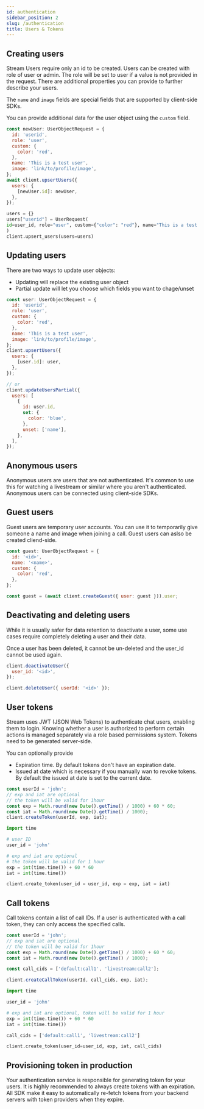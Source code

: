 ```yaml
---
id: authentication
sidebar_position: 2
slug: /authentication
title: Users & Tokens
---
```



## Creating users

Stream Users require only an id to be created. Users can be created with role of user or admin. The role will be set to user if a value is not provided in the request. There are additional properties you can provide to further describe your users.

The `name` and `image` fields are special fields that are supported by client-side SDKs.

You can provide additional data for the user object using the `custom` field.

<Tabs groupId="examples">
<TabItem value="js" label="JavaScript">

```js
const newUser: UserObjectRequest = {
  id: 'userid',
  role: 'user',
  custom: {
    color: 'red',
  },
  name: 'This is a test user',
  image: 'link/to/profile/image',
};
await client.upsertUsers({
  users: {
    [newUser.id]: newUser,
  },
});
```

</TabItem>
<TabItem value="py" label="Python">

```py
users = {}
users["userid"] = UserRequest(
id=user_id, role="user", custom={"color": "red"}, name="This is a test user",image: "link/to/profile/image",
)
client.upsert_users(users=users)
```

</TabItem>
</Tabs>

## Updating users

There are two ways to update user objects:

- Updating will replace the existing user object
- Partial update will let you choose which fields you want to chage/unset

<Tabs groupId="examples">
<TabItem value="js" label="JavaScript">

```js
const user: UserObjectRequest = {
  id: 'userid',
  role: 'user',
  custom: {
    color: 'red',
  },
  name: 'This is a test user',
  image: 'link/to/profile/image',
};
client.upsertUsers({
  users: {
    [user.id]: user,
  },
});

// or
client.updateUsersPartial({
  users: [
    {
      id: user.id,
      set: {
        color: 'blue',
      },
      unset: ['name'],
    },
  ],
});
```

</TabItem>
</Tabs>

## Anonymous users

Anonymous users are users that are not authenticated. It's common to use this for watching a livestream or similar where you aren't authenticated. Anonymous users can be connected using client-side SDKs.

## Guest users

Guest users are temporary user accounts. You can use it to temporarily give someone a name and image when joining a call. Guest users can aslso be created cliend-side.

<Tabs groupId="examples">
<TabItem value="js" label="JavaScript">

```js
const guest: UserObjectRequest = {
  id: '<id>',
  name: '<name>',
  custom: {
    color: 'red',
  },
};

const guest = (await client.createGuest({ user: guest })).user;
```

</TabItem>
</Tabs>

## Deactivating and deleting users

While it is usually safer for data retention to deactivate a user, some use cases require completely deleting a user and their data.

Once a user has been deleted, it cannot be un-deleted and the user_id cannot be used again.

<Tabs groupId="examples">
<TabItem value="js" label="JavaScript">

```js
client.deactivateUser({
  user_id: '<id>',
});

client.deleteUser({ userId: '<id>' });
```

</TabItem>
</Tabs>

## User tokens

Stream uses JWT (JSON Web Tokens) to authenticate chat users, enabling them to login. Knowing whether a user is authorized to perform certain actions is managed separately via a role based permissions system. Tokens need to be generated server-side.

You can optionally provide

- Expiration time. By default tokens don't have an expiration date.
- Issued at date which is necessary if you manually wan to revoke tokens. By default the issued at date is set to the current date.

<Tabs groupId="examples">
<TabItem value="js" label="JavaScript">

```js
const userId = 'john';
// exp and iat are optional
// the token will be valid for 1hour
const exp = Math.round(new Date().getTime() / 1000) + 60 * 60;
const iat = Math.round(new Date().getTime() / 1000);
client.createToken(userId, exp, iat);
```

</TabItem>
<TabItem value="py" label="Python">

```py
import time

# user ID
user_id = 'john'

# exp and iat are optional
# the token will be valid for 1 hour
exp = int(time.time()) + 60 * 60
iat = int(time.time())

client.create_token(user_id = user_id, exp = exp, iat = iat)
```

</TabItem>
</Tabs>

## Call tokens

Call tokens contain a list of call IDs. If a user is authenticated with a call token, they can only access the specified calls.

<Tabs groupId="examples">
<TabItem value="js" label="JavaScript">

```js
const userId = 'john';
// exp and iat are optional
// the token will be valid for 1hour
const exp = Math.round(new Date().getTime() / 1000) + 60 * 60;
const iat = Math.round(new Date().getTime() / 1000);

const call_cids = ['default:call1', 'livestream:call2'];

client.createCallToken(userId, call_cids, exp, iat);
```

</TabItem>
<TabItem value="py" label="Python">

```py
import time

user_id = 'john'

# exp and iat are optional, token will be valid for 1 hour
exp = int(time.time()) + 60 * 60
iat = int(time.time())

call_cids = ['default:call1', 'livestream:call2']

client.create_token(user_id=user_id, exp, iat, call_cids)
```

</TabItem>
</Tabs>

## Provisioning token in production

Your authentication service is responsible for generating token for your users. It is highly recommended to always create tokens with an expiration.
All SDK make it easy to automatically re-fetch tokens from your backend servers with token providers when they expire.
